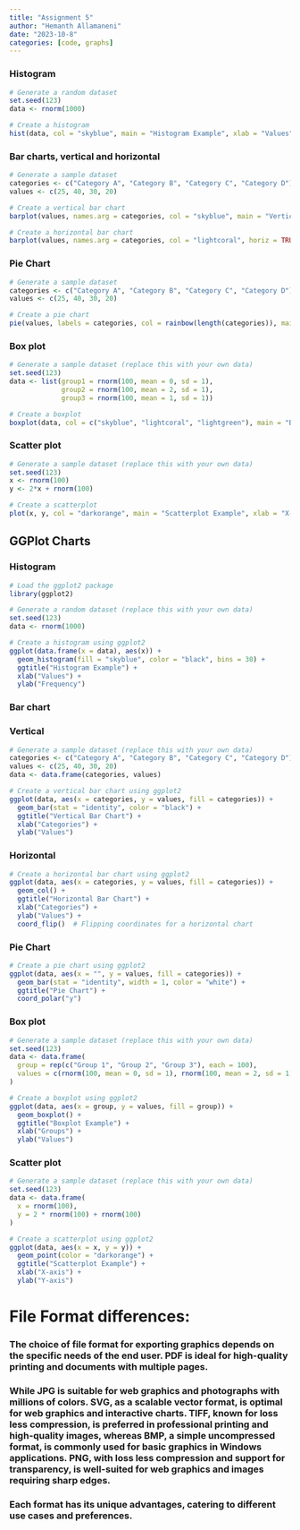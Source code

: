 ```yaml
---
title: "Assignment 5"
author: "Hemanth Allamaneni"
date: "2023-10-8"
categories: [code, graphs]
---
```


### Histogram

```r
# Generate a random dataset
set.seed(123)
data <- rnorm(1000)

# Create a histogram
hist(data, col = "skyblue", main = "Histogram Example", xlab = "Values", ylab = "Frequency")
```

### Bar charts, vertical and horizontal

```r
# Generate a sample dataset
categories <- c("Category A", "Category B", "Category C", "Category D")
values <- c(25, 40, 30, 20)

# Create a vertical bar chart
barplot(values, names.arg = categories, col = "skyblue", main = "Vertical Bar Chart", xlab = "Categories", ylab = "Values")

# Create a horizontal bar chart
barplot(values, names.arg = categories, col = "lightcoral", horiz = TRUE, main = "Horizontal Bar Chart", xlab = "Values", ylab = "Categories")
```

### Pie Chart

```r
# Generate a sample dataset
categories <- c("Category A", "Category B", "Category C", "Category D")
values <- c(25, 40, 30, 20)

# Create a pie chart
pie(values, labels = categories, col = rainbow(length(categories)), main = "Pie Chart")
```

### Box plot

```r
# Generate a sample dataset (replace this with your own data)
set.seed(123)
data <- list(group1 = rnorm(100, mean = 0, sd = 1),
             group2 = rnorm(100, mean = 2, sd = 1),
             group3 = rnorm(100, mean = 1, sd = 1))

# Create a boxplot
boxplot(data, col = c("skyblue", "lightcoral", "lightgreen"), main = "Boxplot Example", xlab = "Groups", ylab = "Values")
```

### Scatter plot

```r
# Generate a sample dataset (replace this with your own data)
set.seed(123)
x <- rnorm(100)
y <- 2*x + rnorm(100)

# Create a scatterplot
plot(x, y, col = "darkorange", main = "Scatterplot Example", xlab = "X-axis", ylab = "Y-axis")

```

## GGPlot Charts

### Histogram

```r
# Load the ggplot2 package
library(ggplot2)

# Generate a random dataset (replace this with your own data)
set.seed(123)
data <- rnorm(1000)

# Create a histogram using ggplot2
ggplot(data.frame(x = data), aes(x)) +
  geom_histogram(fill = "skyblue", color = "black", bins = 30) +
  ggtitle("Histogram Example") +
  xlab("Values") +
  ylab("Frequency")
```

### Bar chart

### Vertical

```r
# Generate a sample dataset (replace this with your own data)
categories <- c("Category A", "Category B", "Category C", "Category D")
values <- c(25, 40, 30, 20)
data <- data.frame(categories, values)

# Create a vertical bar chart using ggplot2
ggplot(data, aes(x = categories, y = values, fill = categories)) +
  geom_bar(stat = "identity", color = "black") +
  ggtitle("Vertical Bar Chart") +
  xlab("Categories") +
  ylab("Values")
```

### Horizontal

```r
# Create a horizontal bar chart using ggplot2
ggplot(data, aes(x = categories, y = values, fill = categories)) +
  geom_col() +
  ggtitle("Horizontal Bar Chart") +
  xlab("Categories") +
  ylab("Values") +
  coord_flip()  # Flipping coordinates for a horizontal chart
```

### Pie Chart

```r
# Create a pie chart using ggplot2
ggplot(data, aes(x = "", y = values, fill = categories)) +
  geom_bar(stat = "identity", width = 1, color = "white") +
  ggtitle("Pie Chart") +
  coord_polar("y")
```

### Box plot

```r
# Generate a sample dataset (replace this with your own data)
set.seed(123)
data <- data.frame(
  group = rep(c("Group 1", "Group 2", "Group 3"), each = 100),
  values = c(rnorm(100, mean = 0, sd = 1), rnorm(100, mean = 2, sd = 1), rnorm(100, mean = 1, sd = 1))
)

# Create a boxplot using ggplot2
ggplot(data, aes(x = group, y = values, fill = group)) +
  geom_boxplot() +
  ggtitle("Boxplot Example") +
  xlab("Groups") +
  ylab("Values")
```

### Scatter plot

```r
# Generate a sample dataset (replace this with your own data)
set.seed(123)
data <- data.frame(
  x = rnorm(100),
  y = 2 * rnorm(100) + rnorm(100)
)

# Create a scatterplot using ggplot2
ggplot(data, aes(x = x, y = y)) +
  geom_point(color = "darkorange") +
  ggtitle("Scatterplot Example") +
  xlab("X-axis") +
  ylab("Y-axis")
```

# File Format differences:

### The choice of file format for exporting graphics depends on the specific needs of the end user. PDF is ideal for high-quality printing and documents with multiple pages.

### While JPG is suitable for web graphics and photographs with millions of colors. SVG, as a scalable vector format, is optimal for web graphics and interactive charts. TIFF, known for loss less compression, is preferred in professional printing and high-quality images, whereas BMP, a simple uncompressed format, is commonly used for basic graphics in Windows applications. PNG, with loss less compression and support for transparency, is well-suited for web graphics and images requiring sharp edges. 

### Each format has its unique advantages, catering to different use cases and preferences. 
